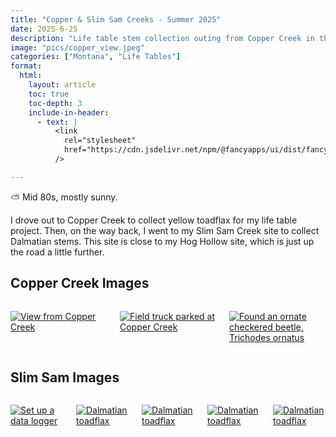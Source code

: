 ```yaml
---
title: "Copper & Slim Sam Creeks - Summer 2025"
date: 2025-6-25
description: "Life table stem collection outing from Copper Creek in the Scapegoat Wilderness and Slim Sam Creek in the Elk Horn Mountains." 
image: "pics/copper_view.jpeg"
categories: ["Montana", "Life Tables"]
format:
  html:
    layout: article
    toc: true
    toc-depth: 3
    include-in-header:
      - text: |
          <link
            rel="stylesheet"
            href="https://cdn.jsdelivr.net/npm/@fancyapps/ui/dist/fancybox.css"
          />

---
```


::: {.callout-note title="Weather"}
⛅ Mid 80s, mostly sunny. 
:::
  
I drove out to Copper Creek to collect yellow toadflax for my life table project. Then, on the way back, I went to my Slim Sam Creek site to collect Dalmatian stems. This site is close to my Hog Hollow site, which is just up the road a little further. 

## Copper Creek Images

:::{.columns}
::: {.column width="33%" .px-2}
[![View from Copper Creek](pics/copper_view.jpeg)](pics/copper_view.jpeg){data-fancybox="gallery" 
data-caption="View from Copper Creek"} 
:::
::: {.column width="33%" .px-2}
[![Field truck parked at Copper Creek](pics/copper_truck.jpeg)](pics/copper_truck.jpeg){data-fancybox="gallery" 
data-caption="Field truck parked at Copper Creek"}
:::
::: {.column width="33%" .px-2}
[![Found an ornate checkered beetle, <i>Trichodes ornatus</i>](pics/ornatus.jpg)](pics/ornatus.jpg){data-fancybox="gallery" 
data-caption="Found an ornate checkered beetle, <i>Trichodes ornatus</i>"}
:::
:::

## Slim Sam Images

:::{.columns}
::: {.column width="33%" .px-2}
[![Set up a data logger](pics/slim_data.jpeg)](pics/slim_data.jpeg){data-fancybox="gallery" 
data-caption="Set up a data logger"} 
:::
::: {.column width="33%" .px-2}
[![Dalmatian toadflax](pics/slim_dal1.jpeg)](pics/slim_dal1.jpeg){data-fancybox="gallery" 
data-caption="Dalmatian toadflax"}
:::
::: {.column width="33%" .px-2}
[![Dalmatian toadflax](pics/slim_dal2.jpeg)](pics/slim_dal2.jpeg){data-fancybox="gallery" 
data-caption="Dalmatian toadflax"}
:::
::: {.column width="33%" .px-2}
[![Dalmatian toadflax](pics/slim_dal3.jpeg)](pics/slim_dal3.jpeg){data-fancybox="gallery" 
data-caption="Dalmatian toadflax"}
:::
::: {.column width="33%" .px-2}
[![Dalmatian toadflax](pics/slim_dal4.jpeg)](pics/slim_dal4.jpeg){data-fancybox="gallery" 
data-caption="Dalmatian toadflax"}
:::
:::